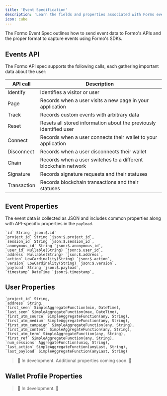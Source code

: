 ```yaml
---
title: 'Event Specification'
description: 'Learn the fields and properties associated with Formo events.'
icon: cube
---
```


The Formo Event Spec outlines how to send event data to Formo's APIs and the proper format to capture events using Formo's SDKs.

## Events API

The Formo API spec supports the following calls, each gathering important data about the user:

| API call | Description |
| -------- | ----------- |
| Identify | Identifies a visitor or user |
| Page | Records when a user visits a new page in your application |
| Track | Records custom events with arbitrary data |
| Reset | Resets all stored information about the previously identified user |
| Connect | Records when a user connects their wallet to your application |
| Disconnect | Records when a user disconnects their wallet |
| Chain | Records when a user switches to a different blockchain network |
| Signature | Records signature requests and their statuses |
| Transaction | Records blockchain transactions and their statuses |

## Event Properties

The event data is collected as JSON and includes common properties along with API-specific properties in the `payload`.

```
`id` String `json:$.id`
`project_id` String `json:$.project_id`,
`session_id` String `json:$.session_id`,
`anonymous_id` String `json:$.anonymous_id`,
`user_id` Nullable(String) `json:$.user_id`,
`address` Nullable(String) `json:$.address`,
`action` LowCardinality(String) `json:$.action`,
`version` LowCardinality(String) `json:$.version`,
`payload` String `json:$.payload`,
`timestamp` DateTime `json:$.timestamp`,
```

## User Properties

```
`project_id` String,
`address` String,
`first_seen` SimpleAggregateFunction(min, DateTime),
`last_seen` SimpleAggregateFunction(max, DateTime),
`first_utm_source` SimpleAggregateFunction(any, String),
`first_utm_medium` SimpleAggregateFunction(any, String),
`first_utm_campaign` SimpleAggregateFunction(any, String),
`first_utm_content` SimpleAggregateFunction(any, String),
`first_utm_term` SimpleAggregateFunction(any, String),
`first_ref` SimpleAggregateFunction(any, String),
`num_sessions` AggregateFunction(uniq, String),
`last_action` SimpleAggregateFunction(anyLast, String),
`last_payload` SimpleAggregateFunction(anyLast, String)
```

> 🚧 In development. Additional properties coming soon. 🚧

## Wallet Profile Properties

> 🚧 In development. 🚧